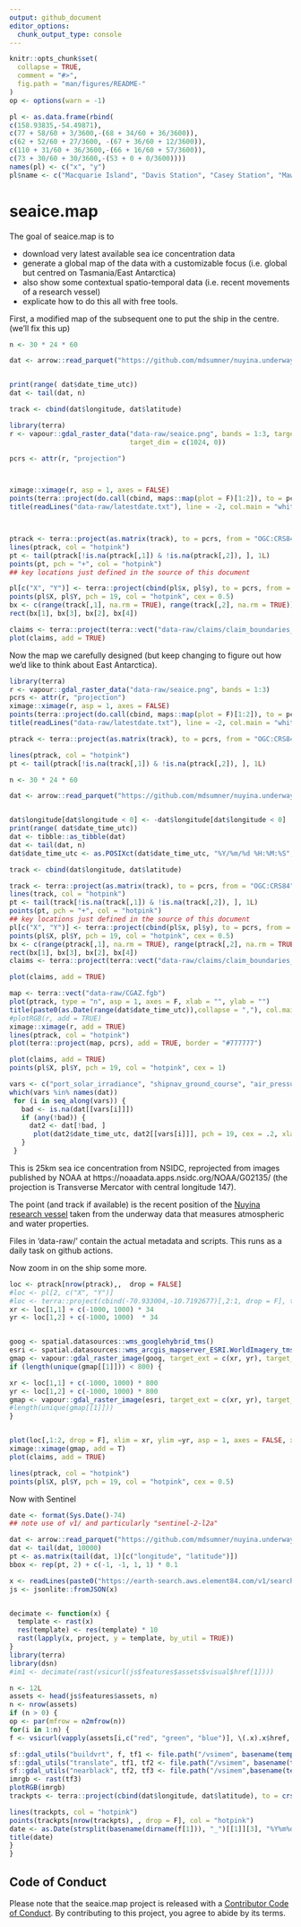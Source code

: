 ```yaml
---
output: github_document
editor_options: 
  chunk_output_type: console
---
```


<!-- README.md is generated from README.Rmd. Please edit that file -->

```r
knitr::opts_chunk$set(
  collapse = TRUE,
  comment = "#>",
  fig.path = "man/figures/README-"
)
op <- options(warn = -1)

pl <- as.data.frame(rbind(
c(158.93835,-54.49871), 
c(77 + 58/60 + 3/3600,-(68 + 34/60 + 36/3600)),
c(62 + 52/60 + 27/3600, -(67 + 36/60 + 12/3600)),
c(110 + 31/60 + 36/3600,-(66 + 16/60 + 57/3600)),
c(73 + 30/60 + 30/3600,-(53 + 0 + 0/3600))))
names(pl) <- c("x", "y")
pl$name <- c("Macquarie Island", "Davis Station", "Casey Station", "Mawson Station", "Heard Island")
```
# seaice.map

<!-- badges: start -->
<!-- [![R-CMD-check](https://github.com/mdsumner/seaice.map/actions/workflows/R-CMD-check.yaml/badge.svg)](https://github.com/mdsumner/seaice.map/actions/workflows/R-CMD-check.yaml)-->
<!-- badges: end -->

The goal of seaice.map is to 

- download very latest available sea ice concentration data
- generate a global map of the data with a customizable focus (i.e. global but centred on Tasmania/East Antarctica)
- also show some contextual spatio-temporal data (i.e. recent movements of a research vessel)
- explicate how to do this all with free tools. 

First, a modified map of the subsequent one to put the ship in the centre.  (we'll fix this up)

```r
n <- 30 * 24 * 60

dat <- arrow::read_parquet("https://github.com/mdsumner/nuyina.underway/raw/main/data-raw/nuyina_underway.parquet")


print(range( dat$date_time_utc))
dat <- tail(dat, n)

track <- cbind(dat$longitude, dat$latitude)

library(terra)
r <- vapour::gdal_raster_data("data-raw/seaice.png", bands = 1:3, target_crs = sprintf("+proj=tmerc +lon_0=%f", track[nrow(track), 1]), 
                              target_dim = c(1024, 0))

pcrs <- attr(r, "projection")



ximage::ximage(r, asp = 1, axes = FALSE)
points(terra::project(do.call(cbind, maps::map(plot = F)[1:2]), to = pcrs, from = "OGC:CRS84"), pch = ".", col = "#777777")
title(readLines("data-raw/latestdate.txt"), line = -2, col.main = "white")



ptrack <- terra::project(as.matrix(track), to = pcrs, from = "OGC:CRS84")
lines(ptrack, col = "hotpink")
pt <- tail(ptrack[!is.na(ptrack[,1]) & !is.na(ptrack[,2]), ], 1L)
points(pt, pch = "+", col = "hotpink")
## key locations just defined in the source of this document

pl[c("X", "Y")] <- terra::project(cbind(pl$x, pl$y), to = pcrs, from = "OGC:CRS84")
points(pl$X, pl$Y, pch = 19, col = "hotpink", cex = 0.5)
bx <- c(range(track[,1], na.rm = TRUE), range(track[,2], na.rm = TRUE))
rect(bx[1], bx[3], bx[2], bx[4])

claims <- terra::project(terra::vect("data-raw/claims/claim_boundaries_ps.shp"), pcrs)
plot(claims, add = TRUE)

```


Now the map we carefully designed (but keep changing to figure out how we'd like to think about East Antarctica). 

```r
library(terra)
r <- vapour::gdal_raster_data("data-raw/seaice.png", bands = 1:3)
pcrs <- attr(r, "projection")
ximage::ximage(r, asp = 1, axes = FALSE)
points(terra::project(do.call(cbind, maps::map(plot = F)[1:2]), to = pcrs, from = "OGC:CRS84"), pch = ".", col = "#777777")
title(readLines("data-raw/latestdate.txt"), line = -2, col.main = "white")

ptrack <- terra::project(as.matrix(track), to = pcrs, from = "OGC:CRS84")

lines(ptrack, col = "hotpink")
pt <- tail(ptrack[!is.na(track[,1]) & !is.na(ptrack[,2]), ], 1L)

n <- 30 * 24 * 60

dat <- arrow::read_parquet("https://github.com/mdsumner/nuyina.underway/raw/main/data-raw/nuyina_underway.parquet")


dat$longitude[dat$longitude < 0] <- -dat$longitude[dat$longitude < 0] 
print(range( dat$date_time_utc))
dat <- tibble::as_tibble(dat)
dat <- tail(dat, n)
dat$date_time_utc <- as.POSIXct(dat$date_time_utc, "%Y/%m/%d %H:%M:%S", tz = "UTC")

track <- cbind(dat$longitude, dat$latitude)

track <- terra::project(as.matrix(track), to = pcrs, from = "OGC:CRS84")
lines(track, col = "hotpink")
pt <- tail(track[!is.na(track[,1]) & !is.na(track[,2]), ], 1L)
points(pt, pch = "+", col = "hotpink")
## key locations just defined in the source of this document
pl[c("X", "Y")] <- terra::project(cbind(pl$x, pl$y), to = pcrs, from = "OGC:CRS84")
points(pl$X, pl$Y, pch = 19, col = "hotpink", cex = 0.5)
bx <- c(range(ptrack[,1], na.rm = TRUE), range(ptrack[,2], na.rm = TRUE))
rect(bx[1], bx[3], bx[2], bx[4])
claims <- terra::project(terra::vect("data-raw/claims/claim_boundaries_ps.shp"), pcrs)

plot(claims, add = TRUE)

map <- terra::vect("data-raw/CGAZ.fgb")
plot(ptrack, type = "n", asp = 1, axes = F, xlab = "", ylab = "")
title(paste0(as.Date(range(dat$date_time_utc)),collapse = ","), col.main = "white")
#plotRGB(r, add = TRUE)
ximage::ximage(r, add = TRUE)
lines(ptrack, col = "hotpink")
plot(terra::project(map, pcrs), add = TRUE, border = "#777777")

plot(claims, add = TRUE)
points(pl$X, pl$Y, pch = 19, col = "hotpink", cex = 1)
```


```r

vars <- c("port_solar_irradiance", "shipnav_ground_course", "air_pressure_trend3h", "fore_2_wind_from_direction_true", "port_air_temperature", "longitude", "latitude")
which(vars %in% names(dat))
 for (i in seq_along(vars)) {
   bad <- is.na(dat[[vars[i]]])
   if (any(!bad)) {
     dat2 <- dat[!bad, ]
      plot(dat2$date_time_utc, dat2[[vars[i]]], pch = 19, cex = .2, xlab = "", main = vars[i])
   }
 }

```


This is 25km sea ice concentration from NSIDC, reprojected from images published by NOAA at https://noaadata.apps.nsidc.org/NOAA/G02135/ (the projection is Transverse Mercator with central longitude 147). 

The point (and track if available) is the recent position of the [Nuyina research vessel](https://www.antarctica.gov.au/nuyina/) taken from the underway data that measures atmospheric and water properties. 

Files in 'data-raw/' contain the actual metadata and scripts. This runs as a daily task on github actions. 


Now zoom in on the ship some more. 

```r
loc <- ptrack[nrow(ptrack),,  drop = FALSE]
#loc <- pl[2, c("X", "Y")]
#loc <- terra::project(cbind(-70.933004,-10.7192677)[,2:1, drop = F], to = pcrs, from = "OGC:CRS84")
xr <- loc[1,1] + c(-1000, 1000) * 34
yr <- loc[1,2] + c(-1000, 1000)  * 34


goog <- spatial.datasources::wms_googlehybrid_tms()
esri <- spatial.datasources::wms_arcgis_mapserver_ESRI.WorldImagery_tms()
gmap <- vapour::gdal_raster_image(goog, target_ext = c(xr, yr), target_crs = pcrs, target_dim = c(1024, 0))
if (length(unique(gmap[[1]])) < 800) {

xr <- loc[1,1] + c(-1000, 1000) * 800
yr <- loc[1,2] + c(-1000, 1000) * 800
gmap <- vapour::gdal_raster_image(esri, target_ext = c(xr, yr), target_crs = pcrs, target_dim = c(1024, 0))
#length(unique(gmap[[1]]))
}


plot(loc[,1:2, drop = F], xlim = xr, ylim =yr, asp = 1, axes = FALSE, xlab = "", ylab = "")
ximage::ximage(gmap, add = T)
plot(claims, add = TRUE)

lines(ptrack, col = "hotpink")
points(pl$X, pl$Y, pch = 19, col = "hotpink", cex = 0.5)


```


Now with Sentinel

```r
date <- format(Sys.Date()-74)
## note use of v1/ and particularly "sentinel-2-l2a"

dat <- arrow::read_parquet("https://github.com/mdsumner/nuyina.underway/raw/main/data-raw/nuyina_underway.parquet")
dat <- tail(dat, 10000)
pt <- as.matrix(tail(dat, 1)[c("longitude", "latitude")])
bbox <- rep(pt, 2) + c(-1, -1, 1, 1) * 0.1

x <- readLines(paste0("https://earth-search.aws.element84.com/v1/search?limit=500&collections=sentinel-2-l2a&datetime=", date, "T00:00:00Z%2F..&bbox=", paste0(bbox, collapse = ",")))
js <- jsonlite::fromJSON(x)


decimate <- function(x) {
  template <- rast(x)
  res(template) <- res(template) * 10
  rast(lapply(x, project, y = template, by_util = TRUE))
}
library(terra)
library(dsn)
#im1 <- decimate(rast(vsicurl(js$features$assets$visual$href[1])))

n <- 12L
assets <- head(js$features$assets, n)
n <- nrow(assets)
if (n > 0) {
op <- par(mfrow = n2mfrow(n))
for(i in 1:n) {
f <- vsicurl(vapply(assets[i,c("red", "green", "blue")], \(.x).x$href, ""))

sf::gdal_utils("buildvrt", f, tf1 <- file.path("/vsimem", basename(tempfile(fileext = ".vrt"))), options = "-separate")
sf::gdal_utils("translate", tf1, tf2 <- file.path("/vsimem", basename(tempfile(fileext = ".vrt"))), options = c("-outsize", "10%", "10%", "-scale", "-ot", "Byte"))
sf::gdal_utils("nearblack", tf2, tf3 <- file.path("/vsimem",basename(tempfile(fileext = ".tif"))))
imrgb <- rast(tf3)
plotRGB(imrgb)
trackpts <- terra::project(cbind(dat$longitude, dat$latitude), to = crs(imrgb), from = "OGC:CRS84")

lines(trackpts, col = "hotpink")
points(trackpts[nrow(trackpts), , drop = F], col = "hotpink")
date <- as.Date(strsplit(basename(dirname(f[1])), "_")[[1]][3], "%Y%m%d")
title(date)
}
}
```

## Code of Conduct
  
Please note that the seaice.map project is released with a [Contributor Code of Conduct](https://contributor-covenant.org/version/2/1/CODE_OF_CONDUCT.html). By contributing to this project, you agree to abide by its terms.
